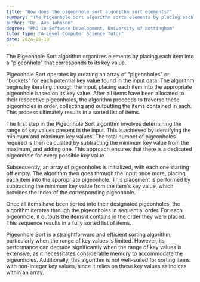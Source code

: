 ```yaml
---
title: "How does the pigeonhole sort algorithm sort elements?"
summary: "The Pigeonhole Sort algorithm sorts elements by placing each item in a 'pigeonhole' corresponding to its key value."
author: "Dr. Ava Johnson"
degree: "PhD in Software Development, University of Nottingham"
tutor_type: "A-Level Computer Science Tutor"
date: 2024-06-19
---
```


The Pigeonhole Sort algorithm organizes elements by placing each item into a "pigeonhole" that corresponds to its key value.

Pigeonhole Sort operates by creating an array of "pigeonholes" or "buckets" for each potential key value found in the input data. The algorithm begins by iterating through the input, placing each item into the appropriate pigeonhole based on its key value. After all items have been allocated to their respective pigeonholes, the algorithm proceeds to traverse these pigeonholes in order, collecting and outputting the items contained in each. This process ultimately results in a sorted list of items.

The first step in the Pigeonhole Sort algorithm involves determining the range of key values present in the input. This is achieved by identifying the minimum and maximum key values. The total number of pigeonholes required is then calculated by subtracting the minimum key value from the maximum, and adding one. This approach ensures that there is a dedicated pigeonhole for every possible key value.

Subsequently, an array of pigeonholes is initialized, with each one starting off empty. The algorithm then goes through the input once more, placing each item into the appropriate pigeonhole. This placement is performed by subtracting the minimum key value from the item's key value, which provides the index of the corresponding pigeonhole.

Once all items have been sorted into their designated pigeonholes, the algorithm iterates through the pigeonholes in sequential order. For each pigeonhole, it outputs the items it contains in the order they were placed. This sequence results in a fully sorted list of items.

Pigeonhole Sort is a straightforward and efficient sorting algorithm, particularly when the range of key values is limited. However, its performance can degrade significantly when the range of key values is extensive, as it necessitates considerable memory to accommodate the pigeonholes. Additionally, this algorithm is not well-suited for sorting items with non-integer key values, since it relies on these key values as indices within an array.
    